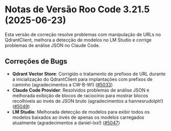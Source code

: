 # Notas de Versão Roo Code 3.21.5 (2025-06-23)

Esta versão de correção resolve problemas com manipulação de URLs no QdrantClient, melhora a detecção de modelos no LM Studio e corrige problemas de análise JSON no Claude Code.

## Correções de Bugs

* **Qdrant Vector Store**: Corrigido o tratamento de prefixos de URL durante a inicialização do QdrantClient para implantações com prefixos de caminho (agradecimentos a CW-B-W!) ([#5033](https://github.com/RooCodeInc/Roo-Code/pull/5033))
* **Claude Code Provider**: Resolvidos problemas de análise JSON e melhorada exibição de blocos de raciocínio para mostrar blocos recolhíveis ao invés de JSON bruto (agradecimentos a hannesrudolph!) ([#5049](https://github.com/RooCodeInc/Roo-Code/pull/5049))
* **LM Studio**: Melhorada detecção de modelos para exibir todos os modelos baixados ao invés de apenas os modelos carregados atualmente (agradecimentos a daniel-lxs!) ([#5047](https://github.com/RooCodeInc/Roo-Code/pull/5047))
